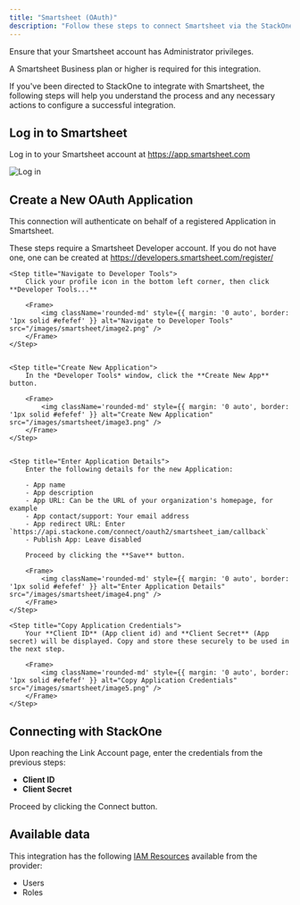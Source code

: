 ```yaml
---
title: "Smartsheet (OAuth)"
description: "Follow these steps to connect Smartsheet via the StackOne Hub successfully."
---
```



<Warning>
  Ensure that your Smartsheet account has Administrator privileges.

  A Smartsheet Business plan or higher is required for this integration.
</Warning>

If you've been directed to StackOne to integrate with Smartsheet, the following steps will help you understand the process and any necessary actions to configure a successful integration.

## Log in to Smartsheet

Log in to your Smartsheet account at https://app.smartsheet.com 

<Frame>
    <img className='rounded-md' style={{ margin: '0 auto', border: '1px solid #efefef' }} alt="Log in" src="/images/smartsheet/image1.png" />
</Frame>


## Create a New OAuth Application

This connection will authenticate on behalf of a registered Application in Smartsheet.

These steps require a Smartsheet Developer account. If you do not have one, one can be created at https://developers.smartsheet.com/register/

<Steps>
    
    <Step title="Navigate to Developer Tools">
        Click your profile icon in the bottom left corner, then click **Developer Tools...**

        <Frame>
            <img className='rounded-md' style={{ margin: '0 auto', border: '1px solid #efefef' }} alt="Navigate to Developer Tools" src="/images/smartsheet/image2.png" />
        </Frame>
    </Step>

    
    <Step title="Create New Application">
        In the *Developer Tools* window, click the **Create New App** button.

        <Frame>
            <img className='rounded-md' style={{ margin: '0 auto', border: '1px solid #efefef' }} alt="Create New Application" src="/images/smartsheet/image3.png" />
        </Frame>
    </Step>

    
    <Step title="Enter Application Details">
        Enter the following details for the new Application:

        - App name
        - App description
        - App URL: Can be the URL of your organization's homepage, for example
        - App contact/support: Your email address
        - App redirect URL: Enter `https://api.stackone.com/connect/oauth2/smartsheet_iam/callback`
        - Publish App: Leave disabled

        Proceed by clicking the **Save** button.

        <Frame>
            <img className='rounded-md' style={{ margin: '0 auto', border: '1px solid #efefef' }} alt="Enter Application Details" src="/images/smartsheet/image4.png" />
        </Frame>
    </Step>
    
    <Step title="Copy Application Credentials">
        Your **Client ID** (App client id) and **Client Secret** (App secret) will be displayed. Copy and store these securely to be used in the next step.

        <Frame>
            <img className='rounded-md' style={{ margin: '0 auto', border: '1px solid #efefef' }} alt="Copy Application Credentials" src="/images/smartsheet/image5.png" />
        </Frame>
    </Step>

</Steps>


## Connecting with StackOne

Upon reaching the Link Account page, enter the credentials from the previous steps:
- **Client ID**
- **Client Secret**

Proceed by clicking the Connect button.

<IntegrationFooter />

## Available data

This integration has the following [IAM Resources](https://docs.stackone.com/reference/getting-started-with-your-api) available from the provider:
<ul>
  <li>Users</li>
  <li>Roles</li>
</ul>